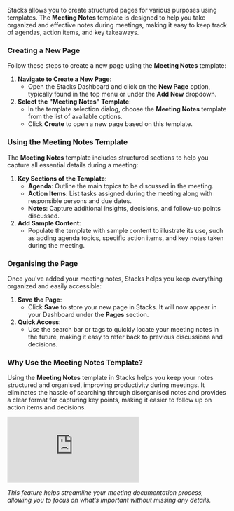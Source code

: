 Stacks allows you to create structured pages for various purposes using templates. The **Meeting Notes** template is designed to help you take organized and effective notes during meetings, making it easy to keep track of agendas, action items, and key takeaways.

### Creating a New Page

Follow these steps to create a new page using the **Meeting Notes** template:

1. **Navigate to Create a New Page**:
    - Open the Stacks Dashboard and click on the **New Page** option, typically found in the top menu or under the **Add New** dropdown.
2. **Select the "Meeting Notes" Template**:
    - In the template selection dialog, choose the **Meeting Notes** template from the list of available options.
    - Click **Create** to open a new page based on this template.

### Using the Meeting Notes Template

The **Meeting Notes** template includes structured sections to help you capture all essential details during a meeting:

1. **Key Sections of the Template**:
    - **Agenda**: Outline the main topics to be discussed in the meeting.
    - **Action Items**: List tasks assigned during the meeting along with responsible persons and due dates.
    - **Notes**: Capture additional insights, decisions, and follow-up points discussed.
2. **Add Sample Content**:
    - Populate the template with sample content to illustrate its use, such as adding agenda topics, specific action items, and key notes taken during the meeting.

### Organising the Page

Once you've added your meeting notes, Stacks helps you keep everything organized and easily accessible:

1. **Save the Page**:
    - Click **Save** to store your new page in Stacks. It will now appear in your Dashboard under the **Pages** section.
2. **Quick Access**:
    - Use the search bar or tags to quickly locate your meeting notes in the future, making it easy to refer back to previous discussions and decisions.

### Why Use the Meeting Notes Template?

Using the **Meeting Notes** template in Stacks helps you keep your notes structured and organised, improving productivity during meetings. It eliminates the hassle of searching through disorganised notes and provides a clear format for capturing key points, making it easier to follow up on action items and decisions.

<iframe class="w-full aspect-video" src="https://www.youtube.com/embed/G5Jwi0f6iYo" title="YouTube video player" frameborder="0" allow="accelerometer; autoplay; clipboard-write; encrypted-media; gyroscope; picture-in-picture; web-share" referrerpolicy="strict-origin-when-cross-origin" allowfullscreen></iframe>

*This feature helps streamline your meeting documentation process, allowing you to focus on what’s important without missing any details.*

